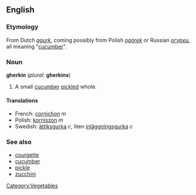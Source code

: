 {{wikipedia}}
==English==
===Etymology===
From Dutch ''[[agurk]]'', coming possibly from Polish ''[[ogórek]]'' or Russian ''[[огурец]]'', all meaning "[[cucumber]]".

===Noun===
'''gherkin''' (''plural'': '''gherkins''')

#A small [[cucumber]] [[pickle]]d whole.

====Translations====
*French: [[cornichon]] ''m''
*Polish: [[korniszon]] ''m''
*Swedish: [[ättiksgurka]] ''c'', liten [[inläggningsgurka]] ''c''

===See also===
*[[courgette]]
*[[cucumber]]
*[[pickle]]
*[[zucchini]]

[[Category:Vegetables]]